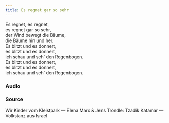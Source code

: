 ```yaml
---
title: Es regnet gar so sehr
---
```



Es regnet, es regnet,  
es regnet gar so sehr,  
der Wind bewegt die Bäume,  
die Bäume hin und her.  
Es blitzt und es donnert,  
es blitzt und es donnert,  
ich schau und seh' den Regenbogen.  
Es blitzt und es donnert,  
es blitzt und es donnert,  
ich schau und seh' den Regenbogen.  


### Audio
<AudioComponent source="/audio/es-regnet-gar-so-sehr.ogg"/>  

### Source

Wir Kinder vom Kleistpark — Elena Marx & Jens Tröndle: Tzadik Katamar — Volkstanz aus Israel
